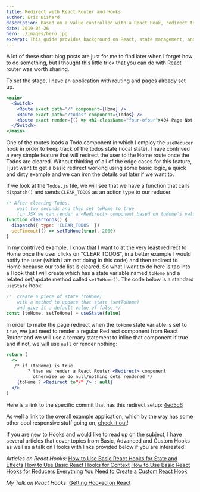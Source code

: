```yaml
---
title: Redirect with React Router and Hooks
author: Eric Bishard 
description: Based on a value controlled with a React Hook, redirect to a new route when the value is true
date: 2019-04-26
hero: ./images/hero.jpg
excerpt: This guide provides background on React, state management, and serve as an exhaustive guide to the built in react hooks.
---
```


A lot of these short blog posts are just for me to find later when I forget how to do something, but I thought this little trick that you can do with React router was worth sharing.

To set the stage, I have an application with routing and pages already set up.

```jsx
<main>
  <Switch>
    <Route exact path="/" component={Home} />
    <Route exact path="/todos" component={Todos} />
    <Route exact render={() => <h2 className="four-ofour">404 Page Not Found</h2>} />
  </Switch>
</main>
```


One of the routes loads a Todo component in which I employ the `useReducer` hook in order to keep track of the todos state (local state). I have contrived a very simple feature that will redirect the user to the Home route once the Todos are cleared. Without thinking of all of the edge cases for this feature, I just want to get a basic redirect working using some basic logic, a quick and dirty example and we can iron the details out later if we want to.

If we look at the `Todos.js` file, we will see that we have a function that calls `dispatch()` and sends `CLEAR_TODOS` as an action type to our reducer.

```js
/* After clearing Todos, 
    wait two seconds and then set toHome to true
    (in JSX we can render a <Redirect> component based on toHome's value) */
function clearTodos() {
  dispatch({ type: 'CLEAR_TODOS' })
  setTimeout(() => setToHome(true), 2000)
}
```
 
In my contrived example, I know that I want to at the very least redirect to Home once the user clicks on "CLEAR TODOS", in a better example I would notify the user (which I am not doing in this code) and then redirect to Home because our todo list is cleared. So what I want to do here is tap into a Hook that I will create which has a state variable named `toHome` and a related set/update method called `setToHome()`. The code below is a standard `useState` hook:

```js
/*  create a piece of state (toHome)
    with a method to update that state (setToHome)
    and give it a default value of false */
const [toHome, setToHome] = useState(false)
```

In order to make the page redirect when the `toHome` state variable is set to `true`, we just need to render a regular Redirect component from React Router and we will use a ternary statement to inline that component if true and if not, we will use `null` or render nothing:

```jsx
return (
  <>
   /* if (toHome) is true
        ? then we render a React Router <Redirect> component
        : otherwise we do null/nothing gets rendered */
    {toHome ? <Redirect to"/" /> : null}
  </>
)
```


Here is a link to the specific commit that has this redirect setup: [4ed5c6](https://github.com/httpJunkie/react-todo/commit/4ed5c60e7a58ff021d31f05f557311eabd4a098d)

As well a link to the overall example application, which by the way has some other cool responsive stuff going on, [check it out](https://github.com/httpJunkie/react-todo)!

If you are new to Hooks and would like to read up on the subject, I have several articles that cover topics from Basic, Advanced and Custom Hooks as well as a talk on Hooks with links provided below if you are interested!

*Articles on React Hooks*:
[How to Use Basic React Hooks for State and Effects](https://www.telerik.com/blogs/how-to-use-basic-react-hooks-for-state-and-effects)
[How to Use Basic React Hooks for Context](https://www.telerik.com/blogs/how-to-use-basic-react-hooks-for-context)
[How to Use Basic React Hooks for Reducers](https://www.telerik.com/blogs/how-to-use-basic-react-hooks-for-reducers)
[Everything You Need to Create a Custom React Hook](https://www.telerik.com/blogs/everything-you-need-to-create-a-custom-react-hook)

*My Talk on React Hooks*:
[Getting Hooked on React](https://www.youtube.com/watch?v=MfAxhBMTkuQ&t=15s)
